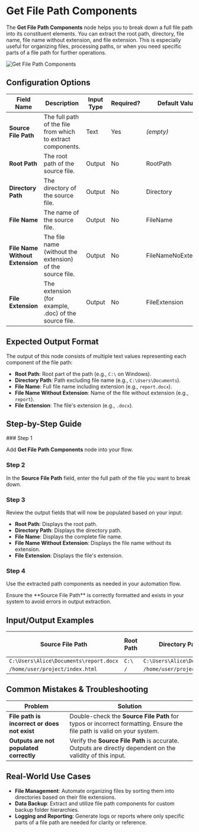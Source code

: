 
# Get File Path Components

The **Get File Path Components** node helps you to break down a full file path into its constituent elements. You can extract the root path, directory, file name, file name without extension, and file extension. This is especially useful for organizing files, processing paths, or when you need specific parts of a file path for further operations.

![Get File Path Components](./get-file-path-components.png)

## Configuration Options

| Field Name                      | Description                                                 | Input Type | Required? | Default Value       |
| ------------------------------- | ----------------------------------------------------------- | ---------- | --------- | ------------------- |
| **Source File Path**            | The full path of the file from which to extract components. | Text       | Yes       | _(empty)_           |
| **Root Path**                   | The root path of the source file.                           | Output     | No        | RootPath            |
| **Directory Path**              | The directory of the source file.                           | Output     | No        | Directory           |
| **File Name**                   | The name of the source file.                                | Output     | No        | FileName            |
| **File Name Without Extension** | The file name (without the extension) of the source file.   | Output     | No        | FileNameNoExtension |
| **File Extension**              | The extension (for example, .doc) of the source file.       | Output     | No        | FileExtension       |

## Expected Output Format

The output of this node consists of multiple text values representing each component of the file path:

- **Root Path**: Root part of the path (e.g., `C:\` on Windows).
- **Directory Path**: Path excluding file name (e.g., `C:\Users\Documents`).
- **File Name**: Full file name including extension (e.g., `report.docx`).
- **File Name Without Extension**: Name of the file without extension (e.g., `report`).
- **File Extension**: The file's extension (e.g., `.docx`).

## Step-by-Step Guide

<Steps>
### Step 1

Add **Get File Path Components** node into your flow.

### Step 2

In the **Source File Path** field, enter the full path of the file you want to break down.

### Step 3

Review the output fields that will now be populated based on your input:

- **Root Path**: Displays the root path.
- **Directory Path**: Displays the directory path.
- **File Name**: Displays the complete file name.
- **File Name Without Extension**: Displays the file name without its extension.
- **File Extension**: Displays the file's extension.

### Step 4

Use the extracted path components as needed in your automation flow.

</Steps>

<Callout type="info" title="Tip">
  Ensure the **Source File Path** is correctly formatted and exists in your
  system to avoid errors in output extraction.
</Callout>

## Input/Output Examples

| Source File Path                       | Root Path | Directory Path             | File Name     | File Name Without Extension | File Extension |
| -------------------------------------- | --------- | -------------------------- | ------------- | --------------------------- | -------------- |
| `C:\Users\Alice\Documents\report.docx` | `C:\`     | `C:\Users\Alice\Documents` | `report.docx` | `report`                    | `.docx`        |
| `/home/user/project/index.html`        | `/`       | `/home/user/project`       | `index.html`  | `index`                     | `.html`        |

## Common Mistakes & Troubleshooting

| Problem                                      | Solution                                                                                                               |
| -------------------------------------------- | ---------------------------------------------------------------------------------------------------------------------- |
| **File path is incorrect or does not exist** | Double-check the **Source File Path** for typos or incorrect formatting. Ensure the file path is valid on your system. |
| **Outputs are not populated correctly**      | Verify the **Source File Path** is accurate. Outputs are directly dependent on the validity of this input.             |

## Real-World Use Cases

- **File Management**: Automate organizing files by sorting them into directories based on their file extensions.
- **Data Backup**: Extract and utilize file path components for custom backup folder hierarchies.
- **Logging and Reporting**: Generate logs or reports where only specific parts of a file path are needed for clarity or reference.
